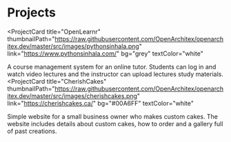 # Projects

<ProjectCard
  title="OpenLearnr"
  thumbnailPath="https://raw.githubusercontent.com/OpenArchitex/openarchitex.dev/master/src/images/pythonsinhala.png"
  link="https://www.pythonsinhala.com/"
  bg="grey"
  textColor="white"
>
  A course management system for an online tutor. Students can log in and watch video lectures and the instructor can upload lectures study materials.
</ProjectCard>
<ProjectCard
  title="CherishCakes"
  thumbnailPath="https://raw.githubusercontent.com/OpenArchitex/openarchitex.dev/master/src/images/cherishcakes.png"
  link="https://cherishcakes.ca/"
  bg="#00A6FF"
  textColor="white"
>
   Simple website for a small business owner who makes custom cakes. The website includes details about custom cakes, how to order and a
   gallery full of past creations.
</ProjectCard>